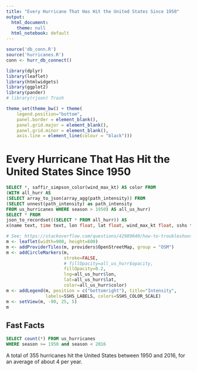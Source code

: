 ```yaml
---
title: "Every Hurricane That Has Hit the United States Since 1950"
output:
  html_document:
    theme: null
  html_notebook: default
---
```


```r
source('db_conn.R')
source('hurricanes.R')
conn <- hurr_db_connect()

library(dplyr)
library(leaflet)
library(htmlwidgets)
library(ggplot2)
library(pander)
# library(rjson) Trash
```

```r
theme_set(theme_bw() + theme(
    legend.position="bottom",
    panel.border = element_blank(),
    panel.grid.major = element_blank(),
    panel.grid.minor = element_blank(),
    axis.line = element_line(colour = "black")))
```

# Every Hurricane That Has Hit the United States Since 1950
```sql
SELECT *, saffir_simpson_color(wind_max_kt) AS color FROM
(WITH all_hurr AS
(SELECT array_to_json(array_agg(path_intensity)) FROM 
(SELECT unnest(path_intensity) as path_intensity
FROM us_hurricanes WHERE season > 1950) AS all_us_hurr)
SELECT * FROM
json_to_recordset((SELECT * FROM all_hurr)) AS
x(name text, time text, lon float, lat float, wind_max_kt float, sshs text)) as inner_
```

```r
# See: https://stackoverflow.com/questions/42989040/how-to-troubleshoot-missing-osm-tiles-in-leaflet-html-widget
m <- leaflet(width=900, height=600)
m <- addProviderTiles(m, providers$OpenStreetMap, group = "OSM")
m <- addCircleMarkers(m,
                      stroke=FALSE,
                      # fillOpacity=all_us_hurr$opacity,
                      fillOpacity=0.2,
                      lng=all_us_hurr$lon,
                      lat=all_us_hurr$lat,
                      color=all_us_hurr$color)
m <- addLegend(m, position = c("bottomright"), title="Intensity",
               labels=SSHS_LABELS, colors=SSHS_COLOR_SCALE)
m <- setView(m, -90, 25, 5)
m
```

## Fast Facts
```sql
SELECT count(*) FROM us_hurricanes
WHERE season >= 1950 and season < 2016
```

A total of 355 hurricanes hit the United States between 1950 and 2016, for an average of about 4 per year.